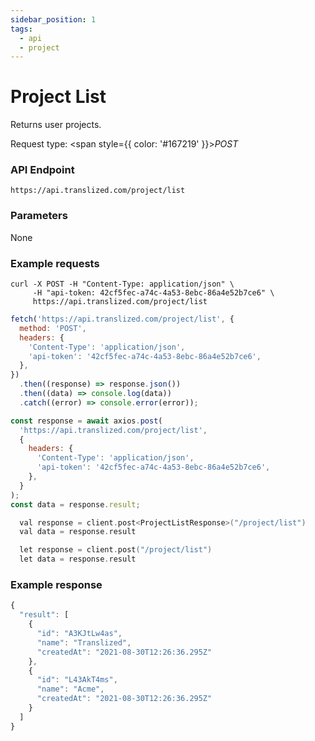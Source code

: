 ```yaml
---
sidebar_position: 1
tags:
  - api
  - project
---
```



# Project List

Returns user projects.

Request type: <span style={{ color: '#167219' }}>_POST_</span>

### API Endpoint

```url
https://api.translized.com/project/list
```

### Parameters

None

### Example requests

<Tabs className="api-tabs">
<TabItem value="cURL" label="cURL">

```curl
curl -X POST -H "Content-Type: application/json" \
     -H "api-token: 42cf5fec-a74c-4a53-8ebc-86a4e52b7ce6" \
     https://api.translized.com/project/list
```

</TabItem>
<TabItem value="js-fetch" label="Javascript Fetch">

```js
fetch('https://api.translized.com/project/list', {
  method: 'POST',
  headers: {
    'Content-Type': 'application/json',
    'api-token': '42cf5fec-a74c-4a53-8ebc-86a4e52b7ce6',
  },
})
  .then((response) => response.json())
  .then((data) => console.log(data))
  .catch((error) => console.error(error));
```

  </TabItem>
  <TabItem value="js-axios" label="Javascript Axios">

```js
const response = await axios.post(
  'https://api.translized.com/project/list',
  {
    headers: {
      'Content-Type': 'application/json',
      'api-token': '42cf5fec-a74c-4a53-8ebc-86a4e52b7ce6',
    },
  }
);
const data = response.result;
```

  </TabItem>
  <TabItem value="kotlin-android" label="Kotlin">

```c
  val response = client.post<ProjectListResponse>("/project/list")
  val data = response.result
```

  </TabItem>
  <TabItem value="swift-ios" label="Swift">

```c
  let response = client.post("/project/list")
  let data = response.result
```

  </TabItem>
</Tabs>

### Example response

```js
{
  "result": [
    {
      "id": "A3KJtLw4as",
      "name": "Translized",
      "createdAt": "2021-08-30T12:26:36.295Z"
    },
    {
      "id": "L43AkT4ms",
      "name": "Acme",
      "createdAt": "2021-08-30T12:26:36.295Z"
    }
  ]
}
```

